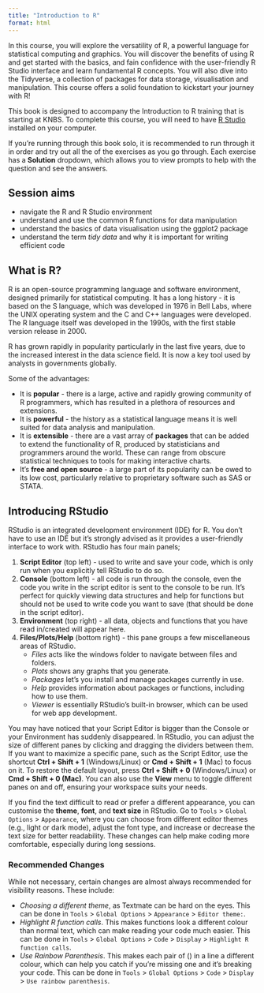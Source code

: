 ```yaml
---
title: "Introduction to R"
format: html
---
```


In this course, you will explore the versatility of R, a powerful language for statistical computing and graphics. You will discover the benefits of using R and get started with the basics, and fain confidence with the user-friendly R Studio interface and learn fundamental R concepts. You will also dive into the Tidyverse, a collection of packages for data storage, visualisation and manipulation. This course offers a solid foundation to kickstart your journey with R!

This book is designed to accompany the Introduction to R training that is starting at KNBS. To complete this course, you will need to have [R Studio](https://posit.co/download/rstudio-desktop/) installed on your computer.

If you’re running through this book solo, it is recommended to run through it in order and try out all the of the exercises as you go through. Each exercise has a **Solution** dropdown, which allows you to view prompts to help with the question and see the answers.

## Session aims

-   navigate the R and R Studio environment
-   understand and use the common R functions for data manipulation
-   understand the basics of data visualisation using the ggplot2 package
-   understand the term *tidy data* and why it is important for writing efficient code

## What is R?

R is an open-source programming language and software environment, designed primarily for statistical computing. It has a long history - it is based on the S language, which was developed in 1976 in Bell Labs, where the UNIX operating system and the C and C++ languages were developed. The R language itself was developed in the 1990s, with the first stable version release in 2000.

R has grown rapidly in popularity particularly in the last five years, due to the increased interest in the data science field. It is now a key tool used by analysts in governments globally.

Some of the advantages:

-   It is **popular** - there is a large, active and rapidly growing community of R programmers, which has resulted in a plethora of resources and extensions.
-   It is **powerful** - the history as a statistical language means it is well suited for data analysis and manipulation.
-   It is **extensible** - there are a vast array of **packages** that can be added to extend the functionality of R, produced by statisticians and programmers around the world. These can range from obscure statistical techniques to tools for making interactive charts.
-   It's **free and open source** - a large part of its popularity can be owed to its low cost, particularly relative to proprietary software such as SAS or STATA.

## Introducing RStudio

RStudio is an integrated development environment (IDE) for R. You don't have to use an IDE but it's strongly advised as it provides a user-friendly interface to work with. RStudio has four main panels;

1.  **Script Editor** (top left) - used to write and save your code, which is only run when you explicitly tell RStudio to do so.
2.  **Console** (bottom left) - all code is run through the console, even the code you write in the script editor is sent to the console to be run. It's perfect for quickly viewing data structures and help for functions but should not be used to write code you want to save (that should be done in the script editor).
3.  **Environment** (top right) - all data, objects and functions that you have read in/created will appear here.
4.  **Files/Plots/Help** (bottom right) - this pane groups a few miscellaneous areas of RStudio.
    -   *Files* acts like the windows folder to navigate between files and folders.
    -   *Plots* shows any graphs that you generate.
    -   *Packages* let's you install and manage packages currently in use.
    -   *Help* provides information about packages or functions, including how to use them.
    -   *Viewer* is essentially RStudio's built-in browser, which can be used for web app development.

You may have noticed that your Script Editor is bigger than the Console or your Environment has suddenly disappeared. In RStudio, you can adjust the size of different panes by clicking and dragging the dividers between them. If you want to maximize a specific pane, such as the Script Editor, use the shortcut **Ctrl + Shift + 1** (Windows/Linux) or **Cmd + Shift + 1** (Mac) to focus on it. To restore the default layout, press **Ctrl + Shift + 0** (Windows/Linux) or **Cmd + Shift + 0 (Mac)**. You can also use the **View** menu to toggle different panes on and off, ensuring your workspace suits your needs.

If you find the text difficult to read or prefer a different appearance, you can customise the **theme**, **font**, and **text size** in RStudio. Go to `Tools` \> `Global Options` \> `Appearance`, where you can choose from different editor themes (e.g., light or dark mode), adjust the font type, and increase or decrease the text size for better readability. These changes can help make coding more comfortable, especially during long sessions.

### Recommended Changes

While not necessary, certain changes are almost always recommended for visibility reasons. These include:

-   *Choosing a different theme*, as Textmate can be hard on the eyes. This can be done in `Tools` \> `Global Options` \> `Appearance` \> `Editor theme:`.
-   *Highlight R function calls*. This makes functions look a different colour than normal text, which can make reading your code much easier. This can be done in `Tools` \> `Global Options` \> `Code` \> `Display` \> `Highlight R function calls`.
-   *Use Rainbow Parenthesis*. This makes each pair of () in a line a different colour, which can help you catch if you're missing one and it's breaking your code. This can be done in `Tools` \> `Global Options` \> `Code` \> `Display` \> `Use rainbow parenthesis`.
